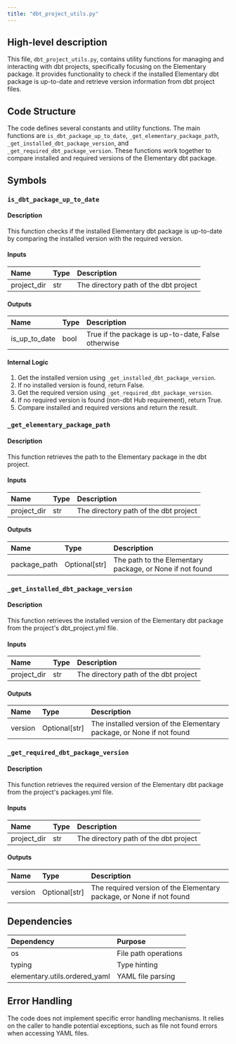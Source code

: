 ```yaml
---
title: "dbt_project_utils.py"
---
```


## High-level description
This file, `dbt_project_utils.py`, contains utility functions for managing and interacting with dbt projects, specifically focusing on the Elementary package. It provides functionality to check if the installed Elementary dbt package is up-to-date and retrieve version information from dbt project files.

## Code Structure
The code defines several constants and utility functions. The main functions are `is_dbt_package_up_to_date`, `_get_elementary_package_path`, `_get_installed_dbt_package_version`, and `_get_required_dbt_package_version`. These functions work together to compare installed and required versions of the Elementary dbt package.

## Symbols

### `is_dbt_package_up_to_date`
#### Description
This function checks if the installed Elementary dbt package is up-to-date by comparing the installed version with the required version.

#### Inputs
| Name | Type | Description |
|:-----|:-----|:------------|
| project_dir | str | The directory path of the dbt project |

#### Outputs
| Name | Type | Description |
|:-----|:-----|:------------|
| is_up_to_date | bool | True if the package is up-to-date, False otherwise |

#### Internal Logic
1. Get the installed version using `_get_installed_dbt_package_version`.
2. If no installed version is found, return False.
3. Get the required version using `_get_required_dbt_package_version`.
4. If no required version is found (non-dbt Hub requirement), return True.
5. Compare installed and required versions and return the result.

### `_get_elementary_package_path`
#### Description
This function retrieves the path to the Elementary package in the dbt project.

#### Inputs
| Name | Type | Description |
|:-----|:-----|:------------|
| project_dir | str | The directory path of the dbt project |

#### Outputs
| Name | Type | Description |
|:-----|:-----|:------------|
| package_path | Optional[str] | The path to the Elementary package, or None if not found |

### `_get_installed_dbt_package_version`
#### Description
This function retrieves the installed version of the Elementary dbt package from the project's dbt_project.yml file.

#### Inputs
| Name | Type | Description |
|:-----|:-----|:------------|
| project_dir | str | The directory path of the dbt project |

#### Outputs
| Name | Type | Description |
|:-----|:-----|:------------|
| version | Optional[str] | The installed version of the Elementary package, or None if not found |

### `_get_required_dbt_package_version`
#### Description
This function retrieves the required version of the Elementary dbt package from the project's packages.yml file.

#### Inputs
| Name | Type | Description |
|:-----|:-----|:------------|
| project_dir | str | The directory path of the dbt project |

#### Outputs
| Name | Type | Description |
|:-----|:-----|:------------|
| version | Optional[str] | The required version of the Elementary package, or None if not found |

## Dependencies
| Dependency | Purpose |
|:-----------|:--------|
| os | File path operations |
| typing | Type hinting |
| elementary.utils.ordered_yaml | YAML file parsing |

## Error Handling
The code does not implement specific error handling mechanisms. It relies on the caller to handle potential exceptions, such as file not found errors when accessing YAML files.